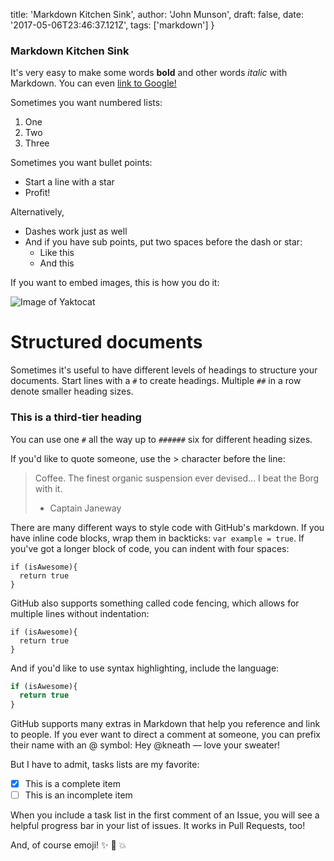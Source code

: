   title: 'Markdown Kitchen Sink',
  author: 'John Munson',
  draft: false,
  date: '2017-05-06T23:46:37.121Z',
  tags: ['markdown']
}

### Markdown Kitchen Sink

It's very easy to make some words **bold** and other words *italic* with Markdown. You can even [link to Google!](http://google.com)

Sometimes you want numbered lists:

1. One
2. Two
3. Three

Sometimes you want bullet points:

* Start a line with a star
* Profit!

Alternatively,

- Dashes work just as well
- And if you have sub points, put two spaces before the dash or star:
  - Like this
  - And this

If you want to embed images, this is how you do it:

![Image of Yaktocat](https://octodex.github.com/images/yaktocat.png)

# Structured documents

Sometimes it's useful to have different levels of headings to structure your documents. Start lines with a `#` to create headings. Multiple `##` in a row denote smaller heading sizes.

### This is a third-tier heading

You can use one `#` all the way up to `######` six for different heading sizes.

If you'd like to quote someone, use the > character before the line:

> Coffee. The finest organic suspension ever devised... I beat the Borg with it.
> - Captain Janeway

There are many different ways to style code with GitHub's markdown. If you have inline code blocks, wrap them in backticks: `var example = true`.  If you've got a longer block of code, you can indent with four spaces:

    if (isAwesome){
      return true
    }

GitHub also supports something called code fencing, which allows for multiple lines without indentation:

```
if (isAwesome){
  return true
}
```

And if you'd like to use syntax highlighting, include the language:

```javascript
if (isAwesome){
  return true
}
```

GitHub supports many extras in Markdown that help you reference and link to people. If you ever want to direct a comment at someone, you can prefix their name with an @ symbol: Hey @kneath — love your sweater!

But I have to admit, tasks lists are my favorite:

- [x] This is a complete item
- [ ] This is an incomplete item

When you include a task list in the first comment of an Issue, you will see a helpful progress bar in your list of issues. It works in Pull Requests, too!

And, of course emoji! :sparkles: :camel: :boom:

